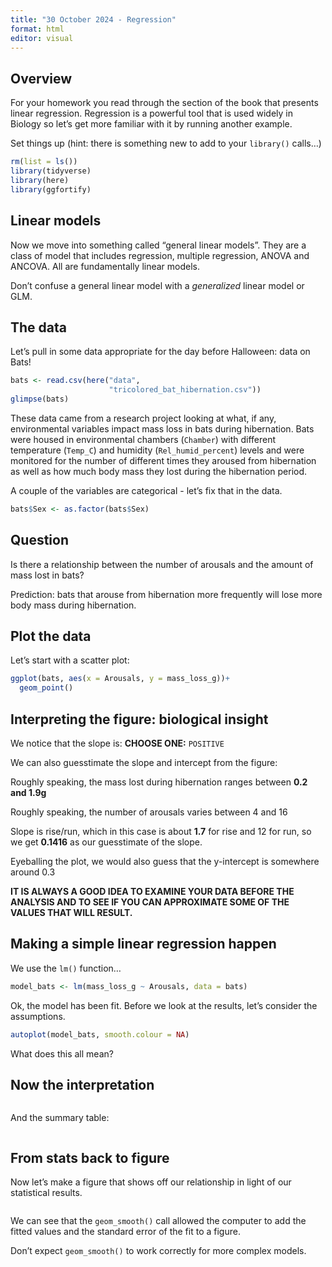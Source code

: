 ```yaml
---
title: "30 October 2024 - Regression"
format: html
editor: visual
---
```


## Overview

For your homework you read through the section of the book that presents linear regression. Regression is a powerful tool that is used widely in Biology so let's get more familiar with it by running another example.

Set things up (hint: there is something new to add to your `library()` calls...)

```r
rm(list = ls())
library(tidyverse)
library(here)
library(ggfortify)
```

## Linear models

Now we move into something called "general linear models". They are a class of model that includes regression, multiple regression, ANOVA and ANCOVA. All are fundamentally linear models.

Don't confuse a general linear model with a *generalized* linear model or GLM.

## The data

Let's pull in some data appropriate for the day before Halloween: data on Bats!

```r
bats <- read.csv(here("data", 
                      "tricolored_bat_hibernation.csv"))
glimpse(bats)
```

These data came from a research project looking at what, if any, environmental variables impact mass loss in bats during hibernation. Bats were housed in environmental chambers (`Chamber`) with different temperature (`Temp_C`) and humidity (`Rel_humid_percent`) levels and were monitored for the number of different times they aroused from hibernation as well as how much body mass they lost during the hibernation period.

A couple of the variables are categorical - let's fix that in the data.

```r
bats$Sex <- as.factor(bats$Sex)
```

## Question

Is there a relationship between the number of arousals and the amount of mass lost in bats?

Prediction: bats that arouse from hibernation more frequently will lose more body mass during hibernation.

## Plot the data

Let's start with a scatter plot:

```r
ggplot(bats, aes(x = Arousals, y = mass_loss_g))+
  geom_point()
```

## Interpreting the figure: biological insight

We notice that the slope is: **CHOOSE ONE:** `POSITIVE`

We can also guesstimate the slope and intercept from the figure:

Roughly speaking, the mass lost during hibernation ranges between **0.2 and 1.9g**

Roughly speaking, the number of arousals varies between 4 and 16

Slope is rise/run, which in this case is about **1.7** for rise and 12 for run, so we get **0.1416** as our guesstimate of the slope.

Eyeballing the plot, we would also guess that the y-intercept is somewhere around 0.3

**IT IS ALWAYS A GOOD IDEA TO EXAMINE YOUR DATA BEFORE THE ANALYSIS AND TO SEE IF YOU CAN APPROXIMATE SOME OF THE VALUES THAT WILL RESULT.**

## Making a simple linear regression happen

We use the `lm()` function...

```r
model_bats <- lm(mass_loss_g ~ Arousals, data = bats)
```

Ok, the model has been fit. Before we look at the results, let's consider the assumptions.

```r
autoplot(model_bats, smooth.colour = NA)
```

What does this all mean?

## Now the interpretation

```r

```

And the summary table:

```r

```

## From stats back to figure

Now let's make a figure that shows off our relationship in light of our statistical results.

```r

```

We can see that the `geom_smooth()` call allowed the computer to add the fitted values and the standard error of the fit to a figure.

Don't expect `geom_smooth()` to work correctly for more complex models.
